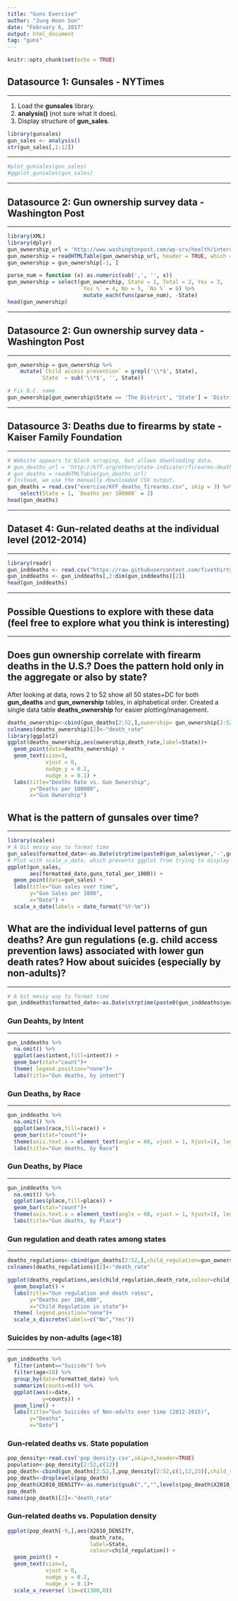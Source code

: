 ```yaml
---
title: "Guns Exercise"
author: "Jung Hoon Son"
date: "February 6, 2017"
output: html_document
tag: "guns"
---
```


```r
knitr::opts_chunk$set(echo = TRUE)
```
## Datasource 1: Gunsales - NYTimes
******

1. Load the __gunsales__ library. 
2. __analysis()__ (not sure what it does). 
3. Display structure of **gun_sales**.

```r
library(gunsales)
gun_sales <- analysis()
str(gun_sales[,1:12])
```
******
```r
#plot_gunsales(gun_sales)
#ggplot_gunsales(gun_sales)
```
   
******
## Datasource 2: Gun ownership survey data - Washington Post
******


```r
library(XML)
library(dplyr)
gun_ownership_url = 'http://www.washingtonpost.com/wp-srv/health/interactives/guns/ownership.html'
gun_ownership = readHTMLTable(gun_ownership_url, header = TRUE, which = 1)
gun_ownership = gun_ownership[-1, ]

parse_num = function (x) as.numeric(sub(',', '', x))
gun_ownership = select(gun_ownership, State = 1, Total = 2, Yes = 3,
                       `Yes %` = 4, No = 5, `No %` = 6) %>%
                        mutate_each(funs(parse_num), -State)
head(gun_ownership)
```
   
******
## Datasource 2: Gun ownership survey data - Washington Post
******

```r
gun_ownership = gun_ownership %>%
    mutate(`Child access prevention` = grepl('\\*$', State),
           State  = sub('\\*$', '', State))

# Fix D.C. name
gun_ownership[gun_ownership$State == 'The District', 'State'] = 'District of Columbia'
```
   
******
## Datasource 3: Deaths due to firearms by state - Kaiser Family Foundation
******
```r
# Website appears to block scraping, but allows downloading data.
# gun_deaths_url = 'http://kff.org/other/state-indicator/firearms-death-rate-per-100000/'
# gun_deaths = readHTMLTable(gun_deaths_url)
# Instead, we use the manually downloaded CSV output.
gun_deaths = read.csv("exercise/KFF_deaths_firearms.csv", skip = 3) %>%
    select(State = 1, `Deaths per 100000` = 2)
head(gun_deaths)
```
   
******
## Dataset 4: Gun-related deaths at the individual level (2012-2014)
******
```r
library(readr)
gun_inddeaths <- read.csv("https://raw.githubusercontent.com/fivethirtyeight/guns-data/master/full_data.csv")
gun_inddeaths <- gun_inddeaths[,2:dim(gun_inddeaths)[2]]
head(gun_inddeaths)
```
   
***
## Possible Questions to explore with these data (feel free to explore what you think is interesting)
***
## Does gun ownership correlate with firearm deaths in the U.S.? Does the pattern hold only in the aggregate or also by state?

After looking at data, rows 2 to 52 show all 50 states+DC for both **gun_deaths** and **gun_ownership** tables, in alphabetical order. Created a single data table **deaths_ownership** for easier plotting/management.

```r
deaths_ownership<-cbind(gun_deaths[2:52,],ownership= gun_ownership[2:52,]$'Yes %')
colnames(deaths_ownership)[2]<-"death_rate"
library(ggplot2)
ggplot(deaths_ownership,aes(ownership,death_rate,label=State))+
  geom_point(data=deaths_ownership) +
  geom_text(size=3,
            vjust = 0,
            nudge_y = 0.2, 
            nudge_x = 0.1) +
  labs(title="Deaths Rate vs. Gun Ownership", 
       y="Deaths per 100000",
       x="Gun Ownership")
```
   
## What is the pattern of gunsales over time?
***
```r
library(scales)
# A bit messy way to format time
gun_sales$formatted_date<-as.Date(strptime(paste0(gun_sales$year,'-',gun_sales$month,'-01'),format="%Y-%m-%d"))
# Plot with scale_x_date, which prevents ggplot from trying to display all the dates
ggplot(gun_sales,
       aes(formatted_date,guns_total_per_1000)) +
  geom_point(data=gun_sales) +
  labs(title="Gun sales over time",
       y="Gun Sales per 1000",
       x="Date") +
  scale_x_date(labels = date_format("%Y-%m"))
```
   
## What are the individual level patterns of gun deaths? Are gun regulations (e.g. child access prevention laws) associated with lower gun death rates? How about suicides (especially by non-adults)?
******
```r
# A bit messy way to format time
gun_inddeaths$formatted_date<-as.Date(strptime(paste0(gun_inddeaths$year,'-',gun_inddeaths$month,'-01'),format="%Y-%m-%d"))
```
   
### Gun Deahts, by Intent
******
```r
gun_inddeaths %>% 
  na.omit() %>% 
  ggplot(aes(intent,fill=intent)) + 
  geom_bar(stat="count")+
  theme( legend.position="none")+
  labs(title="Gun deaths, by intent")
```
   
### Gun Deaths, by Race
******
```r
gun_inddeaths %>%
  na.omit() %>%
  ggplot(aes(race,fill=race)) + 
  geom_bar(stat="count")+
  theme(axis.text.x = element_text(angle = 60, vjust = 1, hjust=1), legend.position="none")+
  labs(title="Gun deaths, by Race")
```
   
### Gun Deaths, by Place
******
```r
gun_inddeaths %>%
  na.omit() %>%
  ggplot(aes(place,fill=place)) + 
  geom_bar(stat="count")+
  theme(axis.text.x = element_text(angle = 60, vjust = 1, hjust=1), legend.position="none")+
  labs(title="Gun deaths, by Place")

```
   
### Gun regulation and death rates among states
******
```r
deaths_regulations<-cbind(gun_deaths[2:52,],child_regulation=gun_ownership[2:52,c(7)])
colnames(deaths_regulations)[2]<-"death_rate"

ggplot(deaths_regulations,aes(child_regulation,death_rate,colour=child_regulation)) + 
  geom_boxplot() +
  labs(title="Gun regulation and death rates",
       y="Deaths per 100,000",
       x="Child Regulation in state")+
  theme( legend.position="none")+
  scale_x_discrete(labels=c("No","Yes"))
```

### Suicides by non-adults (age<18)
******
```r
gun_inddeaths %>%
  filter(intent=="Suicide") %>%
  filter(age<18) %>%
  group_by(date=formatted_date) %>%
  summarize(counts=n()) %>%
  ggplot(aes(x=date,
           y=counts)) + 
  geom_line() +
  labs(title="Gun Suicides of Non-adults over time (2012-2015)",
       y="Deaths",
       x="Date")
```

### Gun-related deaths vs. State population
```r
pop_density<-read.csv('pop_density.csv',skip=3,header=TRUE)
population<-pop_density[2:52,c(12)]
pop_death<-cbind(gun_deaths[2:52,],pop_density[2:52,c(1,12,23)],child_regulation=gun_ownership[2:52,c(7)])
pop_death<-droplevels(pop_death)
pop_death$X2010_DENSITY<-as.numeric(gsub(",","",levels(pop_death$X2010_DENSITY)[pop_death$X2010_DENSITY]))
pop_death
names(pop_death)[2]<-"death_rate"

```

### Gun-related deaths vs. Population density
```r
ggplot(pop_death[-9,],aes(X2010_DENSITY,
                          death_rate,
                          label=State,
                          colour=child_regulation)) + 
  geom_point() +
  geom_text(size=3,
            vjust = 0,
            nudge_y = 0.2, 
            nudge_x = 0.1)+
  scale_x_reverse( lim=c(1300,0))
```